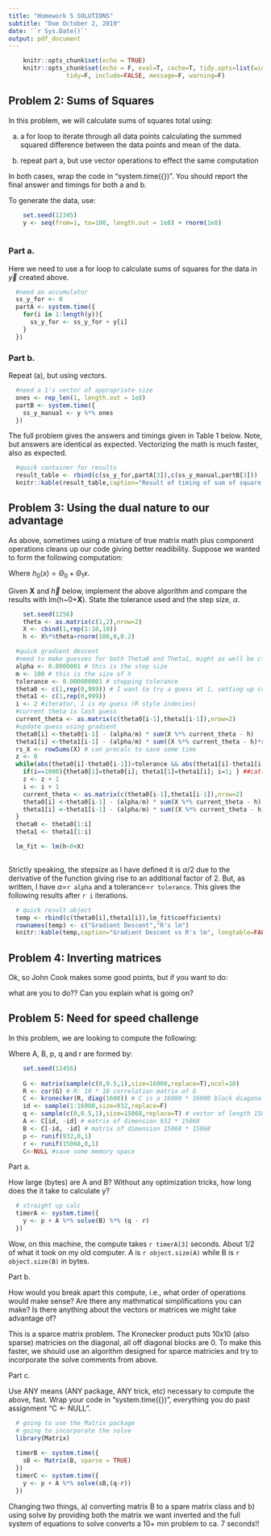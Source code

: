```yaml
---
title: "Homework 5 SOLUTIONS"
subtitle: "Due October 2, 2019"
date: '`r Sys.Date()`'
output: pdf_document
---
```


```r
    knitr::opts_chunk$set(echo = TRUE)
    knitr::opts_chunk$set(echo = F, eval=T, cache=T, tidy.opts=list(width.cutoff=55),
                tidy=F, include=FALSE, message=F, warning=F)
```



## Problem 2: Sums of Squares


In this problem, we will calculate sums of squares total using:

a. a for loop to iterate through all data points calculating the summed squared difference between the data points and mean of the data.

b. repeat part a, but use vector operations to effect the same computation

In both cases, wrap the code in "system.time({})".  You should report the final answer and timings for both a and b.

To generate the data, use:

```r

    set.seed(12345)
    y <- seq(from=1, to=100, length.out = 1e8) + rnorm(1e8)
    
```

### Part a.
Here we need to use a for loop to calculate sums of squares for the data in $\vec{y}$ created above.

```r
  #need an accumulator
  ss_y_for <- 0
  partA <- system.time({
    for(i in 1:length(y)){
      ss_y_for <- ss_y_for + y[i]
    }
  })

```


### Part b.
Repeat (a), but using vectors.
```r
  #need a 1's vector of appropriate size
  ones <- rep_len(1, length.out = 1e8)
  partB <- system.time({
    ss_y_manual <- y %*% ones
  })

```

The full problem gives the answers and timings given in Table 1 below.  Note, but answers are identical as expected.  Vectorizing the math is much faster, also as expected.

```r
  #quick container for results
  result_table <- rbind(c(ss_y_for,partA[3]),c(ss_y_manual,partB[3]))
  knitr::kable(result_table,caption="Result of timing of sum of square methods", col.names=c("SS y","actual time"))

```
  
## Problem 3: Using the dual nature to our advantage

As above, sometimes using a mixture of true matrix math plus component operations cleans up our code giving better readibility.  Suppose we wanted to form the following computation:

\begin{itemize}
    \item $while(abs(\Theta_0^{i}-\Theta_0^{i-1}) \text{ AND } abs(\Theta_1^{i}-\Theta_1^{i-1}) > tolerance) \text{ \{ }$
    \begin{eqnarray*}
        \Theta_0^i &=& \Theta_0^{i-1} - \alpha\frac{1}{m}\sum_{i=1}^{m} (h_0(x_i) -y_i)  \\
        \Theta_1^i &=& \Theta_1^{i-1} - \alpha\frac{1}{m}\sum_{i=1}^{m} ((h_0(x_i) -y_i)x_i) 
    \end{eqnarray*}
    $\text{ \} }$
\end{itemize}

Where $h_0(x) = \Theta_0 + \Theta_1x$.  

Given $\mathbf{X}$ and $\vec{h}$ below, implement the above algorithm and compare the results with lm(h~0+$\mathbf{X}$).  State the tolerance used and the step size, $\alpha$.

```r
    set.seed(1256)
    theta <- as.matrix(c(1,2),nrow=2)
    X <- cbind(1,rep(1:10,10))
    h <- X%*%theta+rnorm(100,0,0.2)
```

```r
  #quick gradient descent
  #need to make guesses for both Theta0 and Theta1, might as well be close
  alpha <- 0.0000001 # this is the step size
  m <- 100 # this is the size of h
  tolerance <- 0.000000001 # stopping tolerance
  theta0 <- c(1,rep(0,999)) # I want to try a guess at 1, setting up container for max 1000 iters
  theta1 <- c(1,rep(0,999))
  i <- 2 #iterator, 1 is my guess (R style indecies)
  #current theta is last guess
  current_theta <- as.matrix(c(theta0[i-1],theta1[i-1]),nrow=2)
  #update guess using gradient
  theta0[i] <-theta0[i-1] - (alpha/m) * sum(X %*% current_theta - h)
  theta1[i] <-theta1[i-1] - (alpha/m) * sum((X %*% current_theta - h)*rowSums(X))
  rs_X <- rowSums(X) # can precalc to save some time
  z <- 0
  while(abs(theta0[i]-theta0[i-1])>tolerance && abs(theta1[i]-theta1[i-1])>tolerance && z<2000000){
    if(i==1000){theta0[1]=theta0[i]; theta1[1]=theta1[i]; i=1; } ##cat("z=",z,"\n",sep="")}
    z <- z + 1
    i <- i + 1
    current_theta <- as.matrix(c(theta0[i-1],theta1[i-1]),nrow=2)
    theta0[i] <-theta0[i-1] - (alpha/m) * sum(X %*% current_theta - h)
    theta1[i] <-theta1[i-1] - (alpha/m) * sum((X %*% current_theta - h)*rs_X)
  }
  theta0 <- theta0[1:i]
  theta1 <- theta1[1:i]

  lm_fit <- lm(h~0+X)
  

```

Strictly speaking, the stepsize as I have defined it is $\alpha / 2$ due to the derivative of the function giving rise to an additional factor of 2.  But, as written, I have $\alpha$=`r alpha` and a tolerance=`r tolerance`.  This gives the following results after `r i` iterations.

```r
  # quick result object
  temp <- rbind(c(theta0[i],theta1[i]),lm_fit$coefficients)
  rownames(temp) <- c("Gradient Descent","R's lm")
  knitr::kable(temp,caption="Gradient Descent vs R's lm", longtable=FALSE)

```


## Problem 4: Inverting matrices

Ok, so John Cook makes some good points, but if you want to do:

\begin{equation*}
\hat\beta = (X'X)^{-1}X'\underline{y}
\end{equation*}

what are you to do??  Can you explain what is going on?

## Problem 5: Need for speed challenge

In this problem, we are looking to compute the following:

\begin{equation}
y = p + A B^{-1} (q - r)
\end{equation}

Where A, B, p, q and r are formed by:

```r

    set.seed(12456) 
    
    G <- matrix(sample(c(0,0.5,1),size=16000,replace=T),ncol=10)
    R <- cor(G) # R: 10 * 10 correlation matrix of G
    C <- kronecker(R, diag(1600)) # C is a 16000 * 16000 block diagonal matrix
    id <- sample(1:16000,size=932,replace=F)
    q <- sample(c(0,0.5,1),size=15068,replace=T) # vector of length 15068
    A <- C[id, -id] # matrix of dimension 932 * 15068
    B <- C[-id, -id] # matrix of dimension 15068 * 15068
    p <- runif(932,0,1)
    r <- runif(15068,0,1)
    C<-NULL #save some memory space
```

Part a.

How large (bytes) are A and B?  Without any optimization tricks, how long does the it take to calculate y?  

```r
  # straight up calc
  timerA <- system.time({
    y <- p + A %*% solve(B) %*% (q - r)
  })

```
Wow, on this machine, the compute takes `r timerA[3]` seconds.  About 1/2 of what it took on my old computer.  A is `r object.size(A)` while B is `r object.size(B)` in bytes.

Part b.

How would you break apart this compute, i.e., what order of operations would make sense?  Are there any mathmatical simplifications you can make?  Is there anything about the vectors or matrices we might take advantage of?

This is a sparce matrix problem.  The Kronecker product puts 10x10 (also sparse) matricies on the diagonal, all off diagonal blocks are 0.  To make this faster, we should use an algorithm designed for sparce matricies and try to incorporate the solve comments from above.

Part c.

Use ANY means (ANY package, ANY trick, etc) necessary to compute the above, fast.  Wrap your code in "system.time({})", everything you do past assignment "C <- NULL".

```r
  # going to use the Matrix package
  # going to incorporate the solve
  library(Matrix)
  
  timerB <- system.time({
    sB <- Matrix(B, sparse = TRUE)
  })
  timerC <- system.time({
    y <- p + A %*% solve(sB,(q-r))
  })

```

Changing two things, a) converting matrix B to a spare matrix class and b) using solve by providing both the matrix we want inverted and the full system of equations to solve converts a 10+ min problem to ca. 7 seconds!!  








